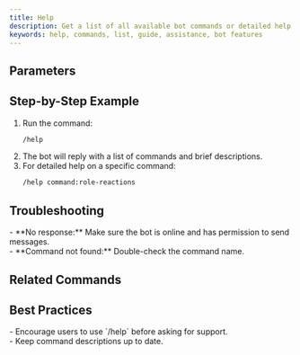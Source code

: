 ```yaml
---
title: Help
description: Get a list of all available bot commands or detailed help for a specific command. Perfect for discovering what the bot can do.
keywords: help, commands, list, guide, assistance, bot features
---
```



## Parameters
<Cards>
  <Card title="command (optional)" description="Get detailed help for a specific command" />
</Cards>

## Step-by-Step Example
1. Run the command:
    ```bash
    /help
    ```
2. The bot will reply with a list of commands and brief descriptions.<br />
3. For detailed help on a specific command:
   ```bash
   /help command:role-reactions
   ```

## Troubleshooting
<Callout type="warning">
- **No response:** Make sure the bot is online and has permission to send messages.<br />
- **Command not found:** Double-check the command name.
</Callout>

## Related Commands
<Cards>
  <Card title="/support" description="Get the support server link" href="./support" />
  <Card title="/invite" description="Get the bot invite link" href="./invite" />
</Cards>

## Best Practices
<Callout type="success">
- Encourage users to use `/help` before asking for support.<br />
- Keep command descriptions up to date.
</Callout>
